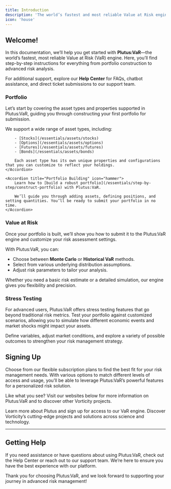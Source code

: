 ```yaml
---
title: Introduction
description: 'The world’s fastest and most reliable Value at Risk engine'
icon: 'house'
---
```


## Welcome!

In this documentation, we’ll help you get started with **Plutus:VaR**—the world’s fastest, most reliable Value at Risk (VaR) engine. Here, you’ll find step-by-step instructions for everything from portfolio construction to advanced risk analysis.

For additional support, explore our **Help Center** for FAQs, chatbot assistance, and direct ticket submissions to our support team.

### Portfolio

Let’s start by covering the asset types and properties supported in Plutus:VaR, guiding you through constructing your first portfolio for submission.

<AccordionGroup>
    <Accordion title="Asset Types" icon="layer-group">
        We support a wide range of asset types, including:

        - [Stocks](/essentials/assets/stocks)
        - [Options](/essentials/assets/options)
        - [Futures](/essentials/assets/futures)
        - [Bonds](/essentials/assets/bonds)

        Each asset type has its own unique properties and configurations that you can customize to reflect your holdings.
    </Accordion>

    <Accordion title="Portfolio Building" icon="hammer">
        Learn how to [build a robust portfolio](/essentials/step-by-step/construct-portfolio) with Plutus:VaR.

        We’ll guide you through adding assets, defining positions, and setting quantities. You’ll be ready to submit your portfolio in no time.
    </Accordion>
</AccordionGroup>

### Value at Risk

Once your portfolio is built, we’ll show you how to submit it to the Plutus:VaR engine and customize your risk assessment settings.

With Plutus:VaR, you can:
- Choose between **Monte Carlo** or **Historical VaR** methods.
- Select from various underlying distribution assumptions.
- Adjust risk parameters to tailor your analysis.

Whether you need a basic risk estimate or a detailed simulation, our engine gives you flexibility and precision.

### Stress Testing

For advanced users, Plutus:VaR offers stress testing features that go beyond traditional risk metrics. Test your portfolio against customized scenarios, allowing you to simulate how different economic events and market shocks might impact your assets.

Define variables, adjust market conditions, and explore a variety of possible outcomes to strengthen your risk management strategy.

## Signing Up

Choose from our flexible subscription plans to find the best fit for your risk management needs. With various options to match different levels of access and usage, you’ll be able to leverage Plutus:VaR’s powerful features for a personalized risk solution.

Like what you see? Visit our websites below for more information on Plutus:VaR and to discover other Vorticity projects.

<CardGroup cols={2}>
  <Card
    title="Plutus:VaR"
    icon="pen-to-square"
    href="https://www.plutus.vorticity.xyz"
  >
    Learn more about Plutus and sign up for access to our VaR engine.
  </Card>
  <Card
    title="Vorticity"
    icon="image"
    href="https://www.vorticity.xyz"
  >
    Discover Vorticity’s cutting-edge projects and solutions across science and technology.
  </Card>
</CardGroup>

---

## Getting Help

If you need assistance or have questions about using Plutus:VaR, check out the Help Center or reach out to our support team. We’re here to ensure you have the best experience with our platform.

Thank you for choosing Plutus:VaR, and we look forward to supporting your journey in advanced risk management!